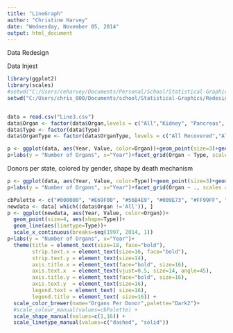```yaml
---
title: "LineGraph"
author: "Christine Harvey"
date: "Wednesday, November 05, 2014"
output: html_document
---
```


Data Redesign

Data Injest

```r
library(ggplot2)
library(scales)
#setwd("C:/Users/ceharvey/Documents/Personal/School/Statistical-Graphics/Redesign")
setwd("C:/Users/chris_000/Documents/school/Statistical-Graphics/Redesign")


data = read.csv("Line3.csv")
data$Organ <- factor(data$Organ,levels = c("All","Kidney", "Pancreas", "Lungs", "Liver","Heart","Intestine"))
data$Type <- factor(data$Type)
data$OrganType <- factor(data$OrganType, levels = c("All Recovered","All Transplanted","Kidney Recovered","Kidney Transplanted","Pancreas Recovered","Pancreas Transplanted","Lungs Recovered","Lungs Transplanted","Liver Recovered"       ,"Liver Transplanted","Heart Recovered","Heart Transplanted","Intestine Recovered","Intestine Transplanted"))

```



```r
p <- ggplot(data, aes(Year, Value, color=Organ))+geom_point(size=3)+geom_line()
p+labs(y = "Number of Organs", x="Year")+facet_grid(Organ ~ Type, scales = "free")+ theme(title = element_text(size=18, face="bold"),strip.text.x = element_text(size=16, face="bold"), strip.text.y = element_text(size=14), axis.title.x = element_text(face="bold", size=16), axis.text.x  = element_text(vjust=0.5, size=14), axis.title.y = element_text(face="bold", size=16), axis.text.y  = element_text(size=16), legend.text = element_text( size=16), legend.title = element_text( size=16))
```

Donors per state, colored by gender, shape by death mechanism

```r
p <- ggplot(data, aes(Year, Value, color=Type))+geom_point(size=3)+geom_line()
p+labs(y = "Number of Organs", x="Year")+facet_grid(Organ ~ ., scales = "free")+ theme(title = element_text(size=18, face="bold"),strip.text.x = element_text(size=16, face="bold"), strip.text.y = element_text(size=14), axis.title.x = element_text(face="bold", size=16), axis.text.x  = element_text(vjust=0.5, size=14), axis.title.y = element_text(face="bold", size=16), axis.text.y  = element_text(size=16), legend.text = element_text( size=16), legend.title = element_text( size=16))
```


```r
cbPalette <- c("#000000", "#E69F00", "#56B4E9", "#009E73", "#FF99FF", "#0072B2", "#D55E00", "#CC79A7")
newdata <- data[ which((data$Organ !='All')), ]
p <- ggplot(newdata, aes(Year, Value, color=Organ))+
  geom_point(size=4, aes(shape=Type))+
  geom_line(aes(linetype=Type))+
  scale_x_continuous(breaks=seq(1997, 2014, 1))
p+labs(y = "Number of Organs", x="Year")+ 
  theme(title = element_text(size=18, face="bold"),
        strip.text.x = element_text(size=16, face="bold"), 
        strip.text.y = element_text(size=14), 
        axis.title.x = element_text(face="bold", size=16), 
        axis.text.x  = element_text(vjust=0.5, size=14, angle=45), 
        axis.title.y = element_text(face="bold", size=16), 
        axis.text.y  = element_text(size=16), 
        legend.text = element_text( size=16), 
        legend.title = element_text( size=16)) + 
  scale_color_brewer(name="Organs Per Donor",palette="Dark2")+
  #scale_colour_manual(values=cbPalette) +
  scale_shape_manual(values=c(1,16)) +
  scale_linetype_manual(values=c("dashed", "solid"))
```
